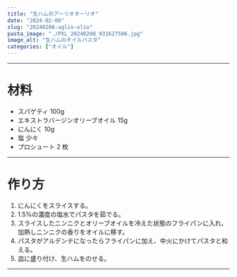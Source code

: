 ```yaml
---
title: "生ハムのアーリオオーリオ"
date: "2024-02-08"
slug: "20240208-aglio-olio"
pasta_image: "./PXL_20240208_031627506.jpg"
image_alt: "生ハムのオイルパスタ"
categories: ["オイル"]
---
```


---

# 材料

- スパゲティ 100g
- エキストラバージンオリーブオイル 15g
- にんにく 10g
- 塩 少々
- プロシュート 2 枚

---

# 作り方

1. にんにくをスライスする。
2. 1.5%の濃度の塩水でパスタを茹でる。
3. スライスしたニンニクとオリーブオイルを冷えた状態のフライパンに入れ、加熱しニンニクの香りをオイルに移す。
4. パスタがアルデンテになったらフライパンに加え、中火にかけてパスタと和える。
5. 皿に盛り付け、生ハムをのせる。

---
